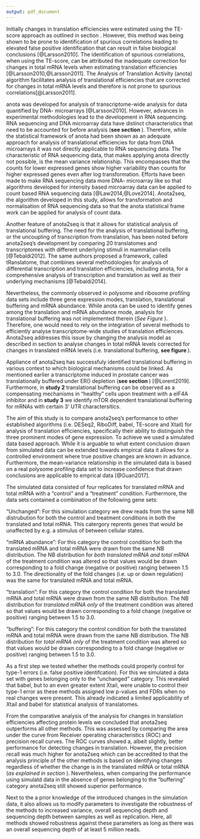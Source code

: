 ```yaml
---
output: pdf_document
---
```



\chapter{Results and discussion}

\section{Generally applicable transcriptome-wide analysis of translation using anota2seq}

Initially changes in translation efficiencies were estimated using the TE-score approach as outlined in section \ref{algorithm}. However, this method was being shown to be prone to identification of spurious correlations leading to elevated false positive identification that can result in false biological conclusions [@Larsson2010]. The identification of spurious correlations, when using the TE-score, can be attributed the inadequate correction for changes in total mRNA levels when estimating translation efficiencies [@Larsson2010,@Larsson2011]. The Analysis of Translation Activity (anota) algorithm facilitates analysis of translational efficiencies that are corrected for changes in total mRNA levels and therefore is not prone to spurious correlations[@Larsson2011]. 

anota was developed for analysis of transcriptome-wide analysis for data quantified by DNA- microarrays [@Larsson2010]. However, advances in experimental methodologies lead to the development in RNA sequencing. RNA sequencing and DNA microarray data have distinct characteristics that need to be accounted for before analysis (**see section \ref{algorithm}**). Therefore, while the statistical framework of anota had been shown as an adequate approach for analysis of translational efficiencies for data from DNA microarrays it was not directly applicable to RNA sequencing data. The characteristic of RNA sequencing data, that makes applying anota directly not possible, is the mean variance relationship. This encompasses that the counts for lower expressed genes show higher variability than counts for higher expressed genes even after log transformation. Efforts have been made to make RNA sequencing data more DNA- microarray like so that algorithms developed for intensity based microarray data can be applied to count based RNA sequencing data [@Law2014,@Love2014]. Anota2seq, the algorithm developed in this study, allows for transformation and normalisation of RNA sequencing data so that the anota statistical frame work can be applied for analysis of count data. 

Another feature of anota2seq is that it allows for statistical analysis of translational buffering. The need for the analysis of translational buffering, or the uncoupling of transcription from translation, has been noted before anota2seq's development by comparing 20 translatomes and transcriptomes with different underlying  stimuli in mammalian cells [@Tebaldi2012]. The same authors proposed a framework, called tRanslatome, that combines several methodologies for analysis of differential transcription and translation efficiencies, including anota, for a comprehensive analysis of transcription and translation as well as their underlying mechanisms [@Tebaldi2014].

\begin{wrapfigure}{o}{0.5\textwidth}
  \includegraphics{./figures/geneModes_anota2seq.pdf}
  \caption{anota2seq gene model for analysis of translational buffering /offsetting - Total mRNA expression is set out against translated mRNA expression for each biological replicate and treatment condition. The model shows total mRNA changes that are independent of translated mRNA changes which is classified as translational buffering. It is important to distinguish between the gene modes as their regulation could be due to different underlying biological mechanisms (see section \ref{modes}).
  \label{fig:anota2seq}}
\end{wrapfigure}

Nevertheless, the commonly observed in polysome and ribosome profiling data sets include three gene expression modes, translation, translational buffering and mRNA abundance. While anota can be used to identify genes among the translation and mRNA abundance mode, analysis for translational buffering was not implemented therein (*See Figure \ref{fig:anota}*). Therefore, one would need to rely on the integration of several methods to efficiently analyse transcriptome-wide studies of translation efficiences. Anota2seq addresses this issue by changing the analysis model as described in section \ref{algorithm} to analyse changes in total mRNA levels corrected for changes in translated mRNA levels (i.e. translational buffering, **see figure \ref{fig:anota2seq}**). 

Appliance of anota2seq has successfuly identified translational buffering in various context to which biological mechanisms could be linked. As mentioned earlier a transcriptome induced in prostate cancer was translationally buffered under ER\(\alpha\) depletion (**see section \ref{modeBuffering}**) [@Lorent2019]. Furthermore, in **study 2** translational buffering can be observed as a compensating mechanisms in "healthy" cells upon treatment with a eIF4A inhibitor and in **study 3** we identify  mTOR dependent translational buffering for mRNAs with certain 3' UTR charactersitics.

The aim of this study is to compare anota2seq's performance to other established algorithms (i.e. DESeq2, RiboDiff, babel, TE-score and Xtail) for analysis of translation efficiencies, specifically their ability to distinguish the three prominent modes of gene expression. To achieve we used a simulated data based approach. While it is arguable to what extent conclusion drawn from simulated data can be extended towards empircal data it allows for a controlled environment where true positive changes are known in advance. Furthermore, the mean-variance relationship in the simulated data is based on a real polysome profiling data set to increase confidence that drawn conclusions are applicable to emprical data [@Guan2017].

The simulated data consisted of four replicates for translated mRNA and total mRNA with a "control" and a "treatment" condition. Furthermore, the data sets contained a combination of the following gene sets:

"Unchanged": For this simulation category we drew reads from the same NB distrubution for both the control and treatment conditions in both the translated and total mRNA. This catergory reprents genes that would be unaffected by e.g. a stimulus of between cellular states.

"mRNA abundance": For this category the control condition for both the translated mRNA and total mRNA were drawn from the same NB distribution. The NB distribution for *both translated mRNA and total mRNA* of the treatment condition was altered so that values would be drawn corresponding to a fold change (negative or positive) ranging between 1.5 to 3.0. The directionality of the fold changes (i.e. up or down regulation) was the same for translated mRNA and total mRNA.

"translation": For this category the control condition for both the translated mRNA and total mRNA were drawn from the same NB distribution. The NB distribution for *translated mRNA only* of the treatment condition was altered so that values would be drawn corresponding to a fold change (negative or positive) ranging between 1.5 to 3.0.

"buffering": For this category the control condition for both the translated mRNA and total mRNA were drawn from the same NB distribution. The NB distribution for *total mRNA only* of the treatment condition was altered so that values would be drawn corresponding to a fold change (negative or positive) ranging between 1.5 to 3.0.

As a first step we tested whether the methods could properly control for type-1 errors (i.e. false positive identifcation). For this we simulated a data set with genes belonging only to the "unchanged" category. This revealed that babel, but to an even greater extent Xtail, were unable to control their type-1 error as these methods assigned low p-values and FDRs when no real changes were present. This already indicated a limited applicability of Xtail and babel for statistical analysis of translatomes.

From the comparative analysis  of the analysis for changes in translation efficiencies affecting protein levels we concluded that anota2seq outperforms all other methods. This was assessed by comparing the area under the curve from Receiver operating characteristics (ROC) and precision recall curves. The ROC curves showed a, albeit slightly, better performance for detecting changes in translation. However, the precision recall was much higher for anota2seq which can be accredited to that the analysis principle of the other methods is based on identifying changes regardless of whether the change is in the translated mRNA or total mRNA (*as explained in section \ref{algorithm}*). Nevertheless, when comparing the performance using simulatd data in the absence of genes belonging to the "buffering" category anota2seq still showed superior performance. 

Next to the a prior knowledge of the introduced changes in the simulation data, it also allows us to modify parameters to investigate the robustness of the methods to increased variance, overall sequencing depth and sequencing depth between samples as well as replication. Here, all methods showed robustness against these parameters as long as there was an overall sequencing depth of at least 5 million reads. 








